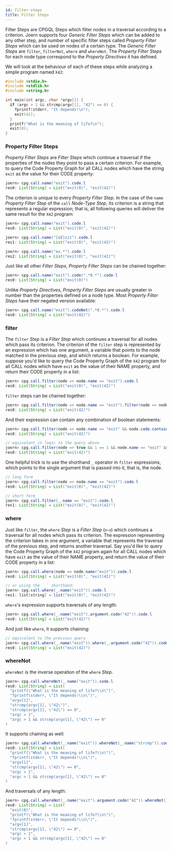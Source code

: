 ```yaml
---
id: filter-steps
title: Filter Steps
---
```


Filter Steps are CPGQL Steps which filter nodes in a traversal according to a criterion. Joern supports four _Generic Filter Steps_ which can be added to any other step, and number of specific filter steps called _Property Filter Steps_ which can be used on nodes of a certain type.
The _Generic Filter Steps_ are `filter`, `filterNot`, `where` and `whereNot`. The _Property Filter Steps_ for each node type correspond to the _Property Directives_ it has defined.

We will look at the behaviour of each of these steps while analyzing a simple program named `X42`:

```c
#include <stdio.h>
#include <stdlib.h>
#include <string.h>

int main(int argc, char *argv[]) {
  if (argc > 1 && strcmp(argv[1], "42") == 0) {
    fprintf(stderr, "It depends!\n");
    exit(42);
  }
  printf("What is the meaning of life?\n");
  exit(0);
}
```

### Property Filter Steps

_Property Filter Steps_ are _Filter Steps_ which continue a traversal if the properties of the nodes they point to pass a certain criterion. 
For example, to query the Code Property Graph for all CALL nodes which have the string `exit` as the value for their CODE property:

```java
joern> cpg.call.name("exit").code.l 
res0: List[String] = List("exit(0)", "exit(42)")
```

The criterion is unique to every _Property Filter Step_. In the case of the `name` _Property Filter Step_ of the `call` _Node-Type Step_, its criterion is a string that represents a regular expression; that is, all following queries will deliver the same result for the `X42` program:

```java
joern> cpg.call.name("exit").code.l 
res0: List[String] = List("exit(0)", "exit(42)")

joern> cpg.call.name("[eE]xit").code.l 
res1: List[String] = List("exit(0)", "exit(42)")

joern> cpg.call.name("ex.*").code.l 
res2: List[String] = List("exit(0)", "exit(42)")
```

Just like all other _Filter Steps_, _Property Filter Steps_ can be chained together:

```java
joern> cpg.call.name("exit").code(".*0.*").code.l 
res0: List[String] = List("exit(0)")
```

Unlike _Property Directives_, _Property Filter Steps_ are usually greater in number than the properties defined on a node type. Most _Property Filter Steps_ have their negated version available:

```java
joern> cpg.call.name("exit").codeNot(".*0.*").code.l 
res0: List[String] = List("exit(42)")
```


### filter

The `filter` _Step_ is a _Filter Step_ which continues a traversal for all nodes which pass its criterion. The criterion of the `filter` step is represented by an expression which has one argument, a variable that points to the node matched in the previous step, and which returns a boolean. For example, suppose you'd like to query the Code Property Graph of the `X42` program for all CALL nodes which have `exit` as the value of their NAME property, and return their CODE property in a list:

```java
joern> cpg.call.filter(node => node.name == "exit").code.l
res0: List[String] = List("exit(0)", "exit(42)")
```

`filter` steps can be chained together:

```java
joern> cpg.call.filter(node => node.name == "exit").filter(node => node.code.contains("42")).code.l 
res0: List[String] = List("exit(42)")
```

And their expression can contain any combination of boolean statements:

```java
joern> cpg.call.filter(node => node.name == "exit" && node.code.contains("42")).code.l 
res0: List[String] = List("exit(42)")

// equivalent in logic to the query above
joern> cpg.call.filter(node => true && 1 == 1 && node.name == "exit" && node.code.contains("42")).code.l 
res0: List[String] = List("exit(42)")
```

One helpful trick is to use the shorthand `_` operator in `filter` expressions, which points to the single argument that is passed into it, that is, the node.

```java
// long form
joern> cpg.call.filter(node => node.name == "exit").code.l
res0: List[String] = List("exit(0)", "exit(42)")

// short form
joern> cpg.call.filter(_.name == "exit").code.l
res1: List[String] = List("exit(0)", "exit(42)")
```

### where

Just like `filter`, the `where` _Step_ is a _Filter Step_ (`ಠ~ಠ`) which continues a traversal for all nodes which pass its criterion. The expression representing the criterion takes in one argument, a variable that represents the traversal of the previous step, and returns another traversal. Say you'd like to query the Code Property Graph of the `X42` program again for all CALL nodes which have `exit` as the value of their NAME property, and return the value of their CODE property in a list:

```java
joern> cpg.call.where(node => node.name("exit")).code.l 
res0: List[String] = List("exit(0)", "exit(42)")

// or using the `_` shorthand:
joern> cpg.call.where(_.name("exit")).code.l 
res1: list[string] = list("exit(0)", "exit(42)")
```

`where`'s expression supports traversals of any length:

```java
joern> cpg.call.where(_.name("exit").argument.code("42")).code.l 
res0: List[String] = List("exit(42)")
```

And just like `where`, it supports chaining:

```java
// equivalent to the previous query
joern> cpg.call.where(_.name("exit")).where(_.argument.code("42")).code.l 
res0: List[String] = List("exit(42)")
```

### whereNot

`whereNot` is the inverse operation of the `where` _Step_.

```java
joern> cpg.call.whereNot(_.name("exit")).code.l 
res0: List[String] = List(
  "printf(\"What is the meaning of life?\\n\")",
  "fprintf(stderr, \"It depends!\\n\")",
  "argv[1]",
  "strcmp(argv[1], \"42\")",
  "strcmp(argv[1], \"42\") == 0",
  "argc > 1",
  "argc > 1 && strcmp(argv[1], \"42\") == 0"
)
```

It supports chaining as well:

```java
joern> cpg.call.whereNot(_.name("exit")).whereNot(_.name("strcmp")).code.l 
res0: List[String] = List(
  "printf(\"What is the meaning of life?\\n\")",
  "fprintf(stderr, \"It depends!\\n\")",
  "argv[1]",
  "strcmp(argv[1], \"42\") == 0",
  "argc > 1",
  "argc > 1 && strcmp(argv[1], \"42\") == 0"
)
```

And traversals of any length:

```java
joern> cpg.call.whereNot(_.name("exit").argument.code("42")).whereNot(_.name("strcmp")).code.l 
res0: List[String] = List(
  "exit(0)",
  "printf(\"What is the meaning of life?\\n\")",
  "fprintf(stderr, \"It depends!\\n\")",
  "argv[1]",
  "strcmp(argv[1], \"42\") == 0",
  "argc > 1",
  "argc > 1 && strcmp(argv[1], \"42\") == 0"
)
```


